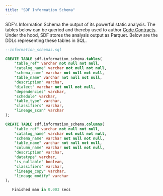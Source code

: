 ```yaml
---
title: "SDF Information Schema"
---
```

SDF's Information Schema the output of its powerful static analysis. The tables below can be queried and thereby used to author [Code Contracts](/guide/code_contracts).
Under the hood, SDF stores the analysis output as Parquet. Below are the DDLs representing these tables in SQL.

```sql SDF Information Schema DDLs
--information_schemas.sql

CREATE TABLE sdf.information_schema.tables(
    "table_ref" varchar not null not null,
    "catalog_name" varchar not null not null,
    "schema_name" varchar not null not null,
    "table_name" varchar not null not null,
    "description" varchar,
    "dialect" varchar not null not null,
    "dependencies" varchar,
    "schedule" varchar,
    "table_type" varchar,
    "classifiers" varchar,
    "lineage_scan" varchar
);

CREATE TABLE sdf.information_schema.columns(
    "table_ref" varchar not null not null,
    "catalog_name" varchar not null not null,
    "schema_name" varchar not null not null,
    "table_name" varchar not null not null,
    "column_name" varchar not null not null,
    "description" varchar,
    "datatype" varchar,
    "is_nullable" boolean,
    "classifiers" varchar,
    "lineage_copy" varchar,
    "lineage_modify" varchar
);

   Finished man in 0.003 secs

```

